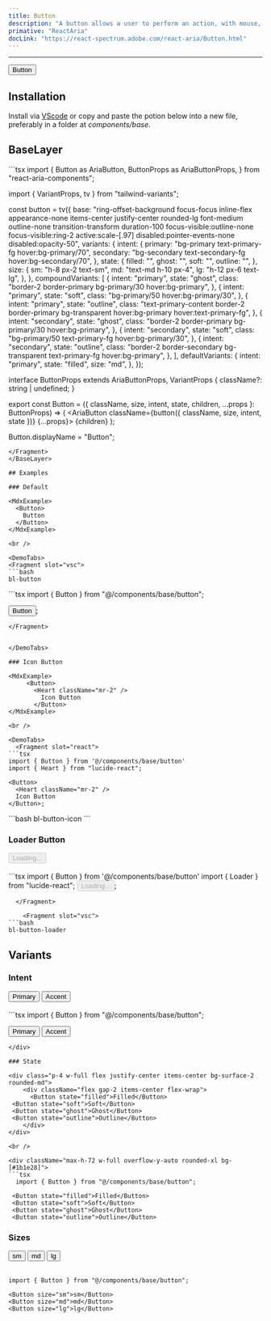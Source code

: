 ```yaml
---
title: Button
description: "A button allows a user to perform an action, with mouse, touch, and keyboard interactions."
primative: "ReactAria"
docLink: "https://react-spectrum.adobe.com/react-aria/Button.html"
---
```


---


<MdxExample>
  <Button >
    Button
  </Button>
</MdxExample>

## Installation

Install via [VScode](/docs/getting-started/vsc) or copy and paste the potion below into a new file, preferably in a folder at *components/base*.

## BaseLayer 

<BaseLayer>
<Fragment slot="contentSlot">
```tsx
import {
  Button as AriaButton,
  ButtonProps as AriaButtonProps,
} from "react-aria-components";

import { VariantProps, tv } from "tailwind-variants";

const button = tv({
  base: "ring-offset-background focus-focus inline-flex appearance-none items-center justify-center rounded-lg font-medium outline-none transition-transform  duration-100 focus-visible:outline-none focus-visible:ring-2 active:scale-[.97] disabled:pointer-events-none disabled:opacity-50",
  variants: {
    intent: {
      primary: "bg-primary text-primary-fg hover:bg-primary/70",
      secondary: "bg-secondary text-secondary-fg hover:bg-secondary/70",
    },
    state: {
      filled: "",
      ghost: "",
      soft: "",
      outline: "",
    },
    size: {
      sm: "h-8 px-2 text-sm",
      md: "text-md h-10 px-4",
      lg: "h-12 px-6 text-lg",
    },
  },
  compoundVariants: [
    {
      intent: "primary",
      state: "ghost",
      class: "border-2 border-primary bg-primary/30 hover:bg-primary",
    },
    {
      intent: "primary",
      state: "soft",
      class: "bg-primary/50 hover:bg-primary/30",
    },
    {
      intent: "primary",
      state: "outline",
      class:
        "text-primary-content border-2 border-primary bg-transparent hover:bg-primary hover:text-primary-fg",
    },
    {
      intent: "secondary",
      state: "ghost",
      class: "border-2 border-primary bg-primary/30 hover:bg-primary",
    },
    {
      intent: "secondary",
      state: "soft",
      class: "bg-primary/50 text-primary-fg hover:bg-primary/30",
    },
    {
      intent: "secondary",
      state: "outline",
      class:
        "border-2 border-secondary bg-transparent text-primary-fg hover:bg-primary",
    },
  ],
  defaultVariants: {
    intent: "primary",
    state: "filled",
    size: "md",
  },
});

interface ButtonProps extends AriaButtonProps, VariantProps<typeof button> {
  className?: string | undefined;
}

export const Button = ({
  className,
  size,
  intent,
  state,
  children,
  ...props
}: ButtonProps) => (
  <AriaButton className={button({ className, size, intent, state })} {...props}>
    {children}
  </AriaButton>
);

Button.displayName = "Button";

```
</Fragment>
</BaseLayer>

## Examples 
 
### Default

<MdxExample>
  <Button>
    Button
  </Button>
</MdxExample>

<br />

<DemoTabs>
<Fragment slot="vsc">
```bash
bl-button
```
</Fragment>

<Fragment slot="react">
```tsx
import { Button } from "@/components/base/button";

<Button>Button</Button>;

```
</Fragment>


</DemoTabs>

### Icon Button

<MdxExample>
     <Button>
       <Heart className="mr-2" />
         Icon Button
       </Button>
</MdxExample>

<br />

<DemoTabs>
  <Fragment slot="react">
```tsx
import { Button } from '@/components/base/button'
import { Heart } from "lucide-react";

<Button>
  <Heart className="mr-2" />
  Icon Button
</Button>;

```
</Fragment>

<Fragment slot="vsc">
```bash
bl-button-icon
```
</Fragment>
</DemoTabs>

### Loader Button

<div class="p-4 w-full flex justify-center items-center bg-surface-2 rounded-md">
    <div class="flex gap-2 items-center">
      <Button disabled>
        <Loader className="mr-2 h-4 w-4 animate-spin" />
          Loading...
      </Button>
    </div>
</div>

<br />

<DemoTabs>
  <Fragment slot="react">
```tsx
import { Button } from '@/components/base/button'
import { Loader } from "lucide-react";

<Button disabled>
  <Loader className="mr-2 h-4 w-4 animate-spin" />
  Loading...
</Button>;

```
  </Fragment>

    <Fragment slot="vsc">
```bash
bl-button-loader
```
  </Fragment>
</DemoTabs>

## Variants

### Intent

<div class="p-4 w-full flex justify-center items-center bg-surface-2 rounded-md">
    <div className="flex gap-2 items-center">
     <Button intent="primary">Primary</Button>
<Button intent="secondary">Accent</Button>
    </div>
</div>

<br />

<div className="max-h-72 w-full overflow-y-auto rounded-xl bg-[#1b1e28]">
```tsx
import { Button } from "@/components/base/button";

<Button intent="primary">Primary</Button>
<Button intent="secondary">Accent</Button>
```
</div>

### State 

<div class="p-4 w-full flex justify-center items-center bg-surface-2 rounded-md">
    <div className="flex gap-2 items-center flex-wrap">
      <Button state="filled">Filled</Button>
 <Button state="soft">Soft</Button>
 <Button state="ghost">Ghost</Button>
 <Button state="outline">Outline</Button>
    </div>
</div>

<br />

<div className="max-h-72 w-full overflow-y-auto rounded-xl bg-[#1b1e28]">
```tsx
  import { Button } from "@/components/base/button";

 <Button state="filled">Filled</Button>
 <Button state="soft">Soft</Button>
 <Button state="ghost">Ghost</Button>
 <Button state="outline">Outline</Button>
```
</div>

### Sizes

<div class="p-4 w-full flex justify-center items-center bg-surface-2 rounded-md">
    <div className="flex gap-2 items-center">
     <Button size="sm">sm</Button>
<Button size="md">md</Button>
<Button size="lg">lg</Button>
    </div>
</div>

<br />


```tsx
import { Button } from "@/components/base/button";

<Button size="sm">sm</Button>
<Button size="md">md</Button>
<Button size="lg">lg</Button>
```
